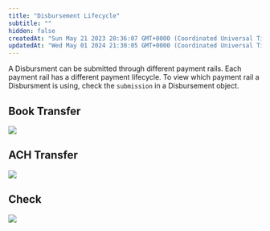 ```yaml
---
title: "Disbursement Lifecycle"
subtitle: ""
hidden: false
createdAt: "Sun May 21 2023 20:36:07 GMT+0000 (Coordinated Universal Time)"
updatedAt: "Wed May 01 2024 21:30:05 GMT+0000 (Coordinated Universal Time)"
---
```

A Disbursment can be submitted through different payment rails. Each payment rail has a different payment lifecycle. To view which  payment rail a Disbursment is using, check the `submission` in a Disbursement object.

## Book Transfer

<Frame>
    <img src='../../images/' />
</Frame>

## ACH Transfer
<Frame>
    <img src='../../images/' />
</Frame>

## Check
<Frame>
    <img src='../../images/' />
</Frame>



